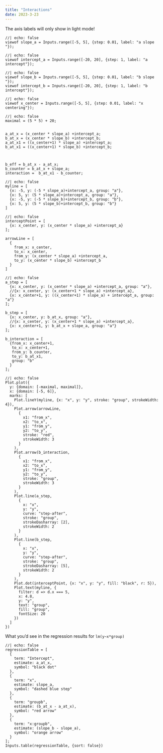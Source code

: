 ```yaml
---
title: "Interactions"
date: 2023-3-23
---
```


::: callout-important
The axis labels will only show in light mode!
:::

::: {.panel-input layout-ncol="2"}
<div>
```ojs
//| echo: false
viewof slope_a = Inputs.range([-5, 5], {step: 0.01, label: "a slope "});
```
```ojs
//| echo: false
viewof intercept_a = Inputs.range([-20, 20], {step: 1, label: "a intercept"});
```
</div>


<div>
```ojs
//| echo: false
viewof slope_b = Inputs.range([-5, 5], {step: 0.01, label: "b slope "});
viewof intercept_b = Inputs.range([-20, 20], {step: 1, label: "b intercept"});
```
</div>

<div>
```ojs
//| echo: false
viewof x_center = Inputs.range([-5, 5], {step: 0.01, label: "x centering"});
```
</div>


:::



```ojs
//| echo: false
maximal = (5 * 5) + 20;


a_at_x = (x_center * slope_a) +intercept_a;
b_at_x = (x_center * slope_b) +intercept_b;
a_at_x1 = ((x_center+1) * slope_a) +intercept_a;
b_at_x1 = ((x_center+1) * slope_b) +intercept_b;



b_eff = b_at_x - a_at_x;
b_counter = b_at_x + slope_a;
interaction =  b_at_x1 - b_counter;
```

```ojs
//| echo: false
myline = [
  {x: -5, y: (-5 * slope_a)+intercept_a, group: "a"},
  {x: 5, y: (5 * slope_a)+intercept_a, group: "a"},
  {x: -5, y: (-5 * slope_b)+intercept_b, group: "b"},
  {x: 5, y: (5 * slope_b)+intercept_b, group: "b"}
]
```

```ojs
//| echo: false
interceptPoint = [
  {x: x_center, y: (x_center * slope_a) +intercept_a}
];

arrowLine = [
  {
    from_x: x_center,
    to_x: x_center,
    from_y: (x_center * slope_a) +intercept_a,
    to_y: (x_center * slope_b) +intercept_b
  }
]
```

```ojs
//| echo: false
a_step = [
  {x: x_center, y: (x_center * slope_a) +intercept_a, group: "a"},
  //{x: x_center, y: (x_center+1 * slope_a) +intercept_a},
  {x: x_center+1, y: ((x_center+1) * slope_a) + intercept_a, group: "a"}
];

b_step = [
  {x: x_center, y: b_at_x, group: "a"},
  //{x: x_center, y: (x_center+1 * slope_a) +intercept_a},
  {x: x_center+1, y: b_at_x + slope_a, group: "a"}
];

b_interaction = [
  {from_x: x_center+1,
   to_x: x_center+1,
   from_y: b_counter,
   to_y: b_at_x1,
   group: "b"
  }
];
```

::: {.column-page layout-ncol="2"}
```ojs
//| echo: false
Plot.plot({
  y: {domain: [-maximal, maximal]},
  x: {domain: [-5, 6]},
  marks: [
    Plot.lineY(myline, {x: "x", y: "y", stroke: "group", strokeWidth: 4}),
    Plot.arrow(arrowLine,
      {
        x1: "from_x",
        x2: "to_x",
        y1: "from_y",
        y2: "to_y",
        stroke: "red",
        strokeWidth: 3
      }
    ),
    Plot.arrow(b_interaction,
      {
        x1: "from_x",
        x2: "to_x",
        y1: "from_y",
        y2: "to_y",
        stroke: "group",
        strokeWidth: 3
      }
    ),
    Plot.line(a_step,
      {
        x: "x",
        y: "y",
        curve: "step-after",
        stroke: "group",
        strokeDasharray: [2],
        strokeWidth: 2
      }
    ),
    Plot.line(b_step,
      {
        x: "x",
        y: "y",
        curve: "step-after",
        stroke: "group",
        strokeDasharray: [5],
        strokeWidth: 2
      }
    ),
    Plot.dot(interceptPoint, {x: "x", y: "y", fill: "black", r: 5}),
    Plot.text(myline, {
      filter: d => d.x === 5,
      x: 4.8,
      y: "y",
      text: "group",
      fill: "group",
      fontSize: 20
    })
  ]
})
```

<div>
What you'd see in the regression results for `lm(y~x*group)`

```ojs
//| echo: false
regressionTable = [
  {
    term: "Intercept",
    estimate: a_at_x,
    symbol: "black dot"
  },
  {
    term: "x",
    estimate: slope_a,
    symbol: "dashed blue step"
  },
  {
    term: "groupb",
    estimate: (b_at_x - a_at_x),
    symbol: "red arrow"
  },
  {
    term: "x:groupb",
    estimate: (slope_b - slope_a),
    symbol: "orange arrow"
  }
];
Inputs.table(regressionTable, {sort: false})
```

</div>
:::
